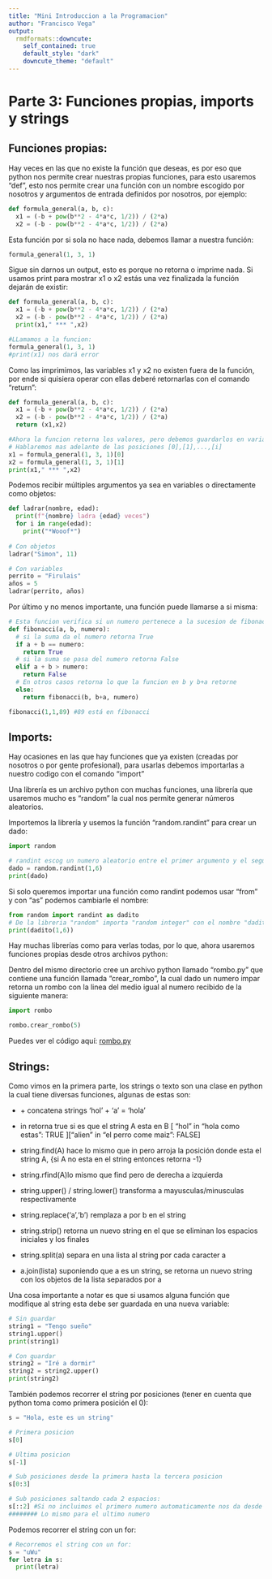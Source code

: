 ```yaml
---
title: "Mini Introduccion a la Programacion"
author: "Francisco Vega"
output:
  rmdformats::downcute:
    self_contained: true
    default_style: "dark"
    downcute_theme: "default"
---
```


# Parte 3: Funciones propias, imports y strings

## Funciones propias:

Hay veces en las que no existe la función que deseas, es por eso que python nos permite crear nuestras propias funciones, para esto usaremos "def", esto nos permite crear una función con un nombre escogido por nosotros y argumentos de entrada definidos por nosotros, por ejemplo:

```python
def formula_general(a, b, c):
  x1 = (-b + pow(b**2 - 4*a*c, 1/2)) / (2*a)
  x2 = (-b - pow(b**2 - 4*a*c, 1/2)) / (2*a)
```

Esta función por si sola no hace nada, debemos llamar a nuestra función:

```python
formula_general(1, 3, 1)
```

Sigue sin darnos un output, esto es porque no retorna o imprime nada. Si usamos print para mostrar x1 o x2 estás una vez finalizada la función dejarán de existir:

```python
def formula_general(a, b, c):
  x1 = (-b + pow(b**2 - 4*a*c, 1/2)) / (2*a)
  x2 = (-b - pow(b**2 - 4*a*c, 1/2)) / (2*a)
  print(x1," *** ",x2)

#LLamamos a la funcion:
formula_general(1, 3, 1)
#print(x1) nos dará error
```

Como las imprimimos, las variables x1 y x2 no existen fuera de la función, por ende si quisiera operar con ellas deberé retornarlas con el comando "return":

```python
def formula_general(a, b, c):
  x1 = (-b + pow(b**2 - 4*a*c, 1/2)) / (2*a)
  x2 = (-b - pow(b**2 - 4*a*c, 1/2)) / (2*a)
  return (x1,x2)

#Ahora la funcion retorna los valores, pero debemos guardarlos en variables
# Hablaremos mas adelante de las posiciones [0],[1],...,[i]
x1 = formula_general(1, 3, 1)[0]
x2 = formula_general(1, 3, 1)[1]
print(x1," *** ",x2)
```

Podemos recibir múltiples argumentos ya sea en variables o directamente como objetos:

```python

def ladrar(nombre, edad):
  print(f"{nombre} ladra {edad} veces")
  for i in range(edad):
    print("*Wooof*")
  
# Con objetos
ladrar("Simon", 11)
```

```python
# Con variables
perrito = "Firulais"
años = 5
ladrar(perrito, años)
```

Por último y no menos importante, una función puede llamarse a si misma:

```python
# Esta funcion verifica si un numero pertenece a la sucesion de fibonacci
def fibonacci(a, b, numero):
  # si la suma da el numero retorna True
  if a + b == numero:
    return True
  # si la suma se pasa del numero retorna False
  elif a + b > numero:
    return False
  # En otros casos retorna lo que la funcion en b y b+a retorne
  else:
    return fibonacci(b, b+a, numero)

fibonacci(1,1,89) #89 está en fibonacci
```

## Imports:

Hay ocasiones en las que hay funciones que ya existen (creadas por nosotros o por gente profesional), para usarlas debemos importarlas a nuestro codigo con el comando "import"

Una librería es un archivo python con muchas funciones, una librería que usaremos mucho es "random" la cual nos permite generar números aleatorios.

Importemos la librería y usemos la función "random.randint" para crear un dado:

```python
import random

# randint escog un numero aleatorio entre el primer argumento y el segundo incluyendolos
dado = random.randint(1,6)
print(dado)
```

Si solo queremos importar una función como randint podemos usar "from" y con "as" podemos cambiarle el nombre:

```python
from random import randint as dadito
# De la libreria "random" importa "random integer" con el nombre "dadito"
print(dadito(1,6))
```

Hay muchas librerías como para verlas todas, por lo que, ahora usaremos funciones propias desde otros archivos python:

Dentro del mismo directorio cree un archivo python llamado "rombo.py" que contiene una función llamada "crear_rombo", la cual dado un numero impar retorna un rombo con la linea del medio igual al numero recibido de la siguiente manera:

```python
import rombo

rombo.crear_rombo(5)
```

Puedes ver el código aquí: [rombo.py](https://beitey.github.io/Intro-a-Python/Codigos/rombo.py)

## Strings:

Como vimos en la primera parte, los strings o texto son una clase en python la cual tiene diversas funciones, algunas de estas son:

-   \+ concatena strings 'hol' + 'a' = 'hola'

-    in retorna true si es que el string A esta en B \[ "hol" in "hola como estas": TRUE \]\["alien" in "el perro come maiz": FALSE\]

-   string.find(A) hace lo mismo que in pero arroja la posición donde esta el string A, {si A no esta en el string entonces retorna -1}

-   string.rfind(A)lo mismo que find pero de derecha a izquierda

-   string.upper() / string.lower() transforma a mayusculas/minusculas respectivamente

-    string.replace('a','b') remplaza a por b en el string

-    string.strip() retorna un nuevo string en el que se eliminan los espacios iniciales y los finales

-    string.split(a) separa en una lista al string por cada caracter a

-    a.join(lista) suponiendo que a es un string, se retorna un nuevo string con los objetos de la lista separados por a

Una cosa importante a notar es que si usamos alguna función que modifique al string esta debe ser guardada en una nueva variable:

```python
# Sin guardar
string1 = "Tengo sueño"
string1.upper()
print(string1)

```

```python
# Con guardar
string2 = "Iré a dormir"
string2 = string2.upper()
print(string2)
```

También podemos recorrer el string por posiciones (tener en cuenta que python toma como primera posición el 0):

```python
s = "Hola, este es un string"

# Primera posicion
s[0]
```

```python
# Ultima posicion
s[-1]
```

```python
# Sub posiciones desde la primera hasta la tercera posicion
s[0:3]
```

```python
# Sub posiciones saltando cada 2 espacios:
s[::2] #Si no incluimos el primero numero automaticamente nos da desde el 0
######## Lo mismo para el ultimo numero
```

Podemos recorrer el string con un for:

```python
# Recorremos el string con un for:
s = "uWu"
for letra in s:
  print(letra)
```
